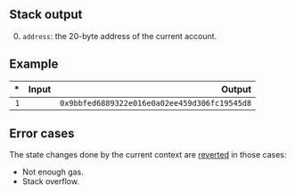 ## Stack output

0. `address`: the 20-byte address of the current account.

## Example

| * | Input | Output |
|--:|------:|-------:|
| `1` | | `0x9bbfed6889322e016e0a02ee459d306fc19545d8` |

## Error cases

The state changes done by the current context are [reverted](#FD) in those cases:
- Not enough gas.
- Stack overflow.
